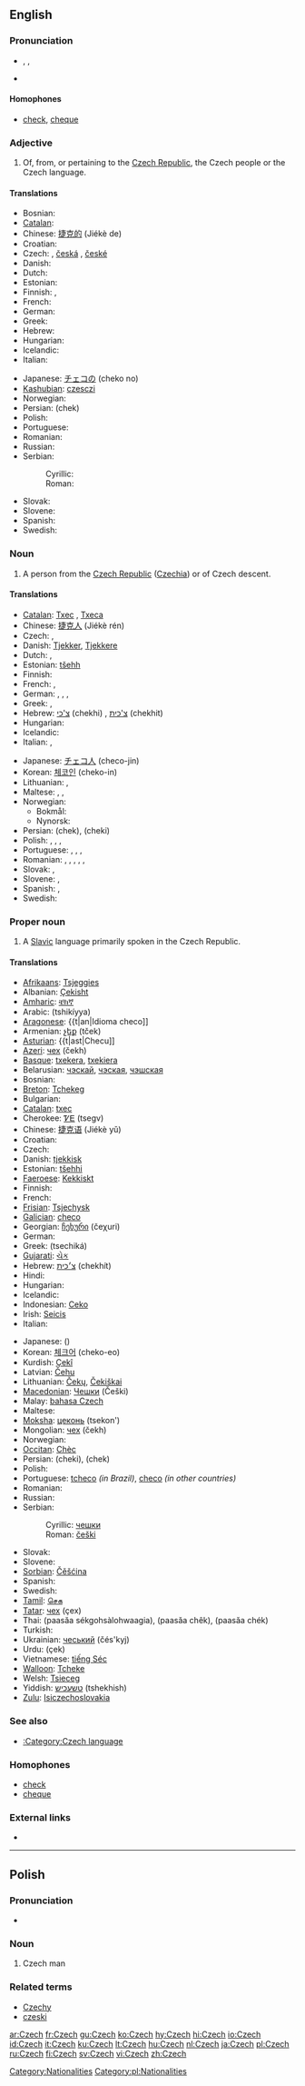{{interwiktionary|code=cs}}
==English==

===Pronunciation===
* {{enPR|chĕk}}, {{IPA|/ʧek/}}, {{SAMPA|/tSek/}}
* {{audio|en-us-Czech.ogg|Audio (US)}}

====Homophones====
* [[check]], [[cheque]]

===Adjective===
{{en-adj|-}}

# Of, from, or pertaining to the [[Czech Republic]], the Czech people or the Czech language.

====Translations====
{{trans-top|of, from or pertaining to the country, people or the language}}
* Bosnian: {{t-|bs|češki}}
* [[Catalan]]: {{t|ca|txec}}
* Chinese: [[捷克的]] (Jiékè de)
* Croatian: {{t-|hr|češki}}
* Czech: {{t+|cs|český|m}}, [[česká]] {{f}}, [[české]] {{n}}
* Danish: {{t|da|tjekkisk}}
* Dutch: {{t+|nl|Tsjechisch}}
* Estonian: {{tø|ee|tšehhi|xs=Ewe}}
* Finnish: {{t+|fi|tšekkiläinen}}, {{t+|fi|tšekki}}
* French: {{t+|fr|tchèque}}
* German: {{t|de|tschechisch}}
* Greek: {{t|el|τσέχικος|sc=Grek}}
* Hebrew: {{t|he|צ'כי|tr=chekhi|sc=Hebr}}
* Hungarian: {{t+|hu|cseh}}
* Icelandic: {{t|is|tékkneskur}}
* Italian: {{t+|it|ceco}}
{{trans-mid}}
* Japanese: [[チェコ]]の (cheko no)
* [[Kashubian]]: [[czesczi]]
* Norwegian: {{t+|no|tsjekkisk}}
* Persian: {{FAchar|[[چک]]}} (chek)
* Polish: {{t+|pl|czeski}}
* Portuguese: {{t|pt|tcheco}}
* Romanian: {{t-|ro|ceh}}
* Russian: {{t+|ru|чешский|tr=češskij|sc=Cyrl}}
* Serbian:
*: Cyrillic: {{t-|sr|чешки|sc=Cyrl}}
*: Roman: {{t-|sr|češki}}
* Slovak: {{t-|sk|český}}
* Slovene: {{t+|sl|češki}}
* Spanish: {{t+|es|checo}}
* Swedish: {{t+|sv|tjeckisk}}
{{trans-bottom}}

===Noun===
{{wikipedia}}
{{en-noun}}

# A person from the [[Czech Republic]] ([[Czechia]]) or of Czech descent.

====Translations====
{{trans-top|person}}
* [[Catalan]]: [[Txec]] {{m}}, [[Txeca]] {{f}}
* Chinese: [[捷克人]] (Jiékè rén)
* Czech: {{t+|cs|Čech|m}}, {{t+|cs|Češka|f}}
* Danish: [[Tjekker]], [[Tjekkere]] {{p}}
* Dutch: {{t-|nl|Tsjech|m}}, {{t-|nl|Tsjechische|f}}
* Estonian: [[tšehh]]
* Finnish: {{t+|fi|tšekki}}
* French: {{t+|fr|Tchèque}}, {{t-|fr|Tchèques|p}}
* German: {{t+|de|Tscheche|m}}, {{t+|de|Tschechin|f}}, {{t-|de|Tschechen|m|p}}, {{t-|de|Tschechinnen|f|p}}
* Greek: {{t+|el|Τσέχος|m|sc=Grek}}, {{t-|el|Τσέχα|f|sc=Grek}}
* Hebrew: [[צ'כי]] (chekhi) {{m}}, [[צ'כית]] (chekhit) {{f}}
* Hungarian: {{t+|hu|cseh}}
* Icelandic: {{t|is|Tékki|m}}
* Italian: {{t+|it|ceco|m}}, {{t+|it|ceca|f}}
{{trans-mid}}
* Japanese: [[チェコ人]] (checo-jin)
* Korean: [[체코인]] (cheko-in)
* Lithuanian: {{t+|lt|čekas|m|xs=Lithuanian}}, {{t+|lt|čekė|f|xs=Lithuanian}}
* Maltese: {{t-|mt|Ċek|m|xs=Maltese}}, {{t-|mt|Ċeka|f|xs=Maltese}}, {{t-|mt|Ċeki|p|xs=Maltese}}
* Norwegian:
** Bokmål: {{t-|no|tsjekker|m}}
** Nynorsk: {{t|nn|tsjekkar|m|xs=Nynorsk}}
* Persian: {{FAchar|[[چک]]}} (chek), {{FAchar|[[چکی]]}} (cheki)
* Polish: {{t+|pl|Czech|m}}, {{t+|pl|Czeszka|f}}, {{t-|pl|Czesi|m|p}}, {{t-|pl|Czeszki|f|p}}
* Portuguese: {{t+|pt|Tcheco|m}}, {{t-|pt|Tcheca|f}}, {{t-|pt|Tchecos|m|p}}, {{t-|pt|Tchecas|f|p}}
* Romanian: {{t-|ro|ceh|m}}, {{t-|ro|cehă}}, {{t-|ro|cehoaică}}, {{t-|ro|cehi|m|p}}, {{t-|ro|cehe}}, {{t-|ro|cehoaice|f|p}}
* Slovak: {{t-|sk|Čech|m}}, {{t-|sk|Češka|f}}
* Slovene: {{t+|sl|Čeh|m}}, {{t-|sl|Čehinja|f}}
* Spanish: {{t+|es|checo|m}}, {{t-|es|checa|f}}
* Swedish: {{t+|sv|tjeck|c}}
{{trans-bottom}}

===Proper noun===
{{en-proper noun}}

# A [[Slavic]] language primarily spoken in the Czech Republic.

====Translations====
{{trans-top|language}}
* [[Afrikaans]]: [[Tsjeggies]]
* Albanian: [[Çekisht]]
* [[Amharic]]: [[ቼክኛ]]
* Arabic: {{ARchar|[[تشيكية]]}} (tshikíyya) {{f}}
* [[Aragonese]]: {{t|an|Idioma checo]]
* Armenian: [[չեք]] (tček)
* [[Asturian]]: {{t|ast|Checu]]
* [[Azeri]]: [[чех]] (čekh)
* [[Basque]]: [[txekera]], [[txekiera]]
* Belarusian: [[чэскай]], [[чэская]], [[чэшская]]
* Bosnian: {{t-|bs|češki|m}}
* [[Breton]]: [[Tchekeg]]
* Bulgarian: {{t-|bg|чешки|tr=češki|sc=Cyrl}}
* [[Catalan]]: [[txec]]
* Cherokee: [[ᏤᎬ]] (tsegv)
* Chinese: [[捷克语]] (Jiékè yǔ)
* Croatian: {{t-|hr|češki jezik|m}}
* Czech: {{t+|cs|čeština|f}}
* Danish: [[tjekkisk]]
* Estonian: [[tšehhi]]
* [[Faeroese]]: [[Kekkiskt]]
* Finnish: {{t+|fi|tšekki}}
* French: {{t+|fr|tchèque}}
* [[Frisian]]: [[Tsjechysk]]
* [[Galician]]: [[checo]]
* Georgian: [[ჩეხური]] (čeχuri)
* German: {{t+|de|Tschechisch|n}}
* Greek: {{t+|el|τσεχικά|n|p|sc=Grek}} (tsechiká)
* [[Gujarati]]: [[ચેક]]
* Hebrew: [[צ׳כית]] (chekhít) {{f}}
* Hindi: {{t+|hi|चेक|sc=Deva|xs=Hindi}}
* Hungarian: {{t+|hu|cseh}}
* Icelandic: {{t+|is|tékkneska|f}}
* Indonesian: [[Ceko]]
* Irish: [[Seicis]]
* Italian: {{t+|it|ceco|m}}
{{trans-mid}}
* Japanese: {{t|ja|チェコ語|tr=cheko-go|sc=Jpan}} ({{JPan|ちぇこご}})
* Korean: [[체크어]] (cheko-eo)
* Kurdish: [[Çekî]]
* Latvian: [[Čehu]]
* Lithuanian: [[Čekų]], [[Čekiškai]]
* [[Macedonian]]: [[Чешки]] (Češki)
* Malay: [[bahasa Czech]]
* Maltese: {{t-|mt|Iċ-Ċek|xs=Maltese}}
* [[Moksha]]: [[цеконь]] (tsekon')
* Mongolian: [[чех]] (čekh)
* Norwegian: {{t+|no|tsjekkisk|m}}
* [[Occitan]]: [[Chèc]]
* Persian: {{FAchar|[[چکى]]}} (cheki), {{FAchar|[[چک]]}} (chek)
* Polish: {{t+|pl|czeski|m}}
* Portuguese: [[tcheco]] ''(in Brazil)'', [[checo]] ''(in other countries)''
* Romanian: {{t-|ro|cehă}}
* Russian: {{t+|ru|чешский|tr=čéškij|sc=Cyrl}}
* Serbian:
*: Cyrillic: [[чешки]] {{m}}
*: Roman: [[češki]] {{m}}
* Slovak: {{t+|sk|čeština|f}}
* Slovene: {{t+|sl|češčina|f}}
* [[Sorbian]]: [[Čěšćina]]
* Spanish: {{t+|es|checo|m}}
* Swedish: {{t+|sv|tjeckiska}}
* [[Tamil]]: [[செக]]
* [[Tatar]]: [[чех]] (çex)
* Thai: {{THchar|[[ภาษาเซ็คโกฯ]]}} (paasăa sékgohsàlohwaagia), {{THchar|[[ภาษาเชค]]}} (paasăa chêk), {{THchar|[[ภาษาเช็ก]]}} (paasăa chék)
* Turkish: {{t+|tr|Çekçe}}
* Ukrainian: [[чеський]] (čés'kyj)
* Urdu: {{URchar|[[چيک]]}} (çek)
* Vietnamese: [[tiếng Séc]]
* [[Walloon]]: [[Tcheke]]
* Welsh: [[Tsieceg]]
* Yiddish: [[טשעכיש]] (tshekhish)
* [[Zulu]]: [[Isiczechoslovakia]]
{{trans-bottom}}

===See also===
* [[:Category:Czech language]]

===Homophones===
* [[check]]
* [[cheque]]

===External links===
* {{ethnologue|code=ces}}

[[Category:Nationalities]]

----

==Polish==

===Pronunciation===
* {{IPAchar|/tʂex/}}

===Noun===
{{infl|pl|noun|g=m|feminine|Czeszka}}

# Czech man

===Related terms===
* [[Czechy]]
* [[czeski]]

[[Category:pl:Nationalities]]

[[ar:Czech]]
[[fr:Czech]]
[[gu:Czech]]
[[ko:Czech]]
[[hy:Czech]]
[[hi:Czech]]
[[io:Czech]]
[[id:Czech]]
[[it:Czech]]
[[ku:Czech]]
[[lt:Czech]]
[[hu:Czech]]
[[nl:Czech]]
[[ja:Czech]]
[[pl:Czech]]
[[ru:Czech]]
[[fi:Czech]]
[[sv:Czech]]
[[vi:Czech]]
[[zh:Czech]]